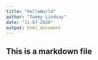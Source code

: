 ```yaml
---
title: "HelloWorld"
author: "Tommy Lindsay"
date: "11-07-2020"
output: html_document
---
```


## This is a markdown file

